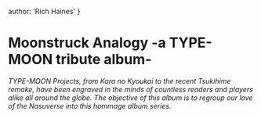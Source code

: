 
author: 'Rich Haines'
}

# Moonstruck Analogy -a TYPE​-​MOON tribute album-

*TYPE-MOON Projects, from Kara no Kyoukai to the recent Tsukihime remake, have been engraved in the minds of countless readers and players alike all around the globe. The objective of this album is to regroup our love of the Nasuverse into this hommage album series.*



